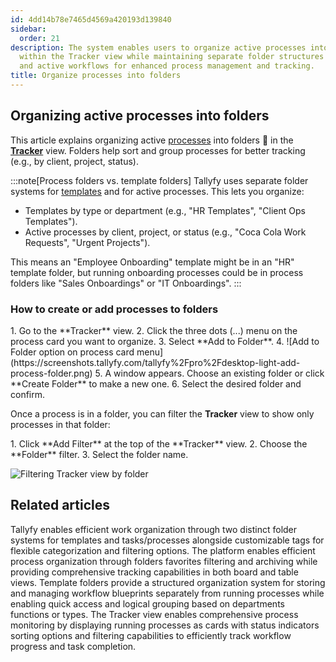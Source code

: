 ```yaml
---
id: 4dd14b78e7465d4569a420193d139840
sidebar:
  order: 21
description: The system enables users to organize active processes into dedicated folders
  within the Tracker view while maintaining separate folder structures for templates
  and active workflows for enhanced process management and tracking.
title: Organize processes into folders
---
```



## Organizing active processes into folders

This article explains organizing active [processes](/products/pro/tracking-and-tasks/processes/) into folders 📁 in the **[Tracker](/products/pro/tracking-and-tasks/tracker-view/)** view. Folders help sort and group processes for better tracking (e.g., by client, project, status).

:::note[Process folders vs. template folders]
Tallyfy uses separate folder systems for [templates](/products/pro/documenting/templates/) and for active processes. This lets you organize:
- Templates by type or department (e.g., "HR Templates", "Client Ops Templates").
- Active processes by client, project, or status (e.g., "Coca Cola Work Requests", "Urgent Projects").

This means an "Employee Onboarding" template might be in an "HR" template folder, but running onboarding processes could be in process folders like "Sales Onboardings" or "IT Onboardings".
:::

### How to create or add processes to folders

<Steps>
1. Go to the **Tracker** view.
2. Click the three dots (...) menu on the process card you want to organize.
3. Select **Add to Folder**.
4. ![Add to Folder option on process card menu](https://screenshots.tallyfy.com/tallyfy%2Fpro%2Fdesktop-light-add-process-folder.png)
5. A window appears. Choose an existing folder or click **Create Folder** to make a new one.
6. Select the desired folder and confirm.
</Steps>

Once a process is in a folder, you can filter the **Tracker** view to show only processes in that folder:

<Steps>
1. Click **Add Filter** at the top of the **Tracker** view.
2. Choose the **Folder** filter.
3. Select the folder name.
</Steps>

![Filtering Tracker view by folder](https://screenshots.tallyfy.com/tallyfy%2Fpro%2Fdesktop-light-filter-by-folder-process.png)


## Related articles
<CardGrid>
<LinkTitleCard header="<b>Tasks View > Organize tasks and processes into folders</b>" href="/products/pro/tracking-and-tasks/tasks-view/how-can-i-add-tasks-to-folders-in-tallyfy/" > Tallyfy enables efficient work organization through two distinct folder systems for templates and tasks/processes alongside customizable tags for flexible categorization and filtering options. </LinkTitleCard>
<LinkTitleCard header="<b>Tracker View > Organize processes</b>" href="/products/pro/tracking-and-tasks/tracker-view/organize-processes/" > The platform enables efficient process organization through folders favorites filtering and archiving while providing comprehensive tracking capabilities in both board and table views. </LinkTitleCard>
<LinkTitleCard header="<b>Templates > Organize templates into folders</b>" href="/products/pro/documenting/templates/organize-templates-into-folders/" > Template folders provide a structured organization system for storing and managing workflow blueprints separately from running processes while enabling quick access and logical grouping based on departments functions or types. </LinkTitleCard>
<LinkTitleCard header="<b>Tracker View > Manage and track my processes</b>" href="/products/pro/tracking-and-tasks/tracker-view/how-can-i-manage-and-track-my-processes-on-tallyfy/" > The Tracker view enables comprehensive process monitoring by displaying running processes as cards with status indicators sorting options and filtering capabilities to efficiently track workflow progress and task completion. </LinkTitleCard>
</CardGrid>